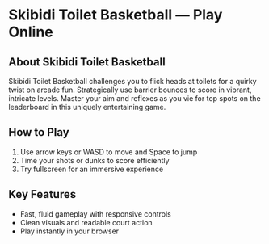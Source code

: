 # Skibidi Toilet Basketball — Play Online

## About Skibidi Toilet Basketball

Skibidi Toilet Basketball challenges you to flick heads at toilets for a quirky twist on arcade fun. Strategically use barrier bounces to score in vibrant, intricate levels. Master your aim and reflexes as you vie for top spots on the leaderboard in this uniquely entertaining game.

## How to Play

1. Use arrow keys or WASD to move and Space to jump
2. Time your shots or dunks to score efficiently
3. Try fullscreen for an immersive experience

## Key Features

- Fast, fluid gameplay with responsive controls
- Clean visuals and readable court action
- Play instantly in your browser
